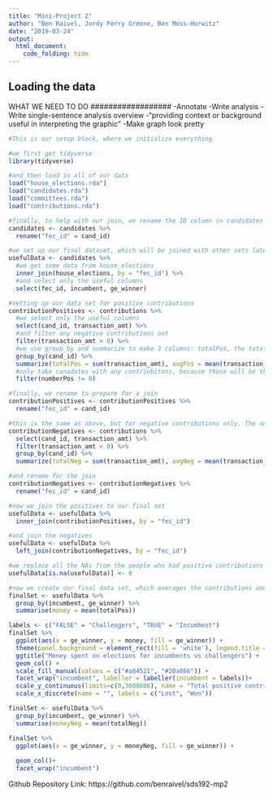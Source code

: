 ```yaml
---
title: "Mini-Project 2"
author: "Ben Raivel, Jordy Perry Greene, Ben Moss-Horwitz"
date: "2019-03-24"
output: 
  html_document:
    code_folding: hide
---
```



## Loading the data


##################
WHAT WE NEED TO DO
##################
-Annotate
-Write analysis
-Write single-sentence analysis overview
-"providing context or background useful in interpreting the graphic"
-Make graph look pretty


```r
#This is our setup block, where we initialize everything

#we first get tidyverse
library(tidyverse)

#and then load in all of our data
load("house_elections.rda")
load("candidates.rda")
load("committees.rda")
load("contributions.rda")

#finally, to help with our join, we rename the ID column in candidates to match that of house_elections
candidates <- candidates %>%
  rename("fec_id" = cand_id)
```

```r
#we set up our final dataset, which will be joined with other sets later
usefulData <- candidates %>%
  #we get some data from house_elections
  inner_join(house_elections, by = "fec_id") %>%
  #and select only the useful columns
  select(fec_id, incumbent, ge_winner)

#setting up our data set for positive contributions
contributionPositives <- contributions %>%
  #we select only the useful columns
  select(cand_id, transaction_amt) %>%
  #and filter any negative contributions out
  filter(transaction_amt > 0) %>%
  #we use group_by and summarize to make 3 columns: totalPos, the total amount of money added up from all positive contributions, avgPos, the average positive contribution, and numberPos, the amount of postive contributions recieved
  group_by(cand_id) %>%
  summarize(totalPos = sum(transaction_amt), avgPos = mean(transaction_amt), numberPos = n()) %>%
  #only take canadates with any contriubitons, because those will be the people we are looking at
  filter(numberPos != 0)

#finally, we rename to prepare for a join
contributionPositives <- contributionPositives %>%
  rename("fec_id" = cand_id)

#this is the same as above, but for negative contributions only. The only difference is that we don't want to get rid of people without any negative contributions, because if they have positive contributions they will still be useful to our data
contributionNegatives <- contributions %>%
  select(cand_id, transaction_amt) %>%
  filter(transaction_amt < 0) %>%
  group_by(cand_id) %>%
  summarize(totalNeg = sum(transaction_amt), avgNeg = mean(transaction_amt), numberNeg = n())

#and rename for the join
contributionNegatives <- contributionNegatives %>%
  rename("fec_id" = cand_id)

#now we join the positives to our final set
usefulData <- usefulData %>%
  inner_join(contributionPositives, by = "fec_id")

#and join the negatives
usefulData <- usefulData %>%
  left_join(contributionNegatives, by = "fec_id")

#we replace all the NAs from the people who had positive contributions but no negative contributions with zeroes, so that it doesn't break our graph
usefulData[is.na(usefulData)] <- 0

#now we create our final data set, which averages the contributions among ALL candidates
finalSet <- usefulData %>%
  group_by(incumbent, ge_winner) %>%
  summarise(money = mean(totalPos))
```

```r
labels <- c("FALSE" = "Challengers", "TRUE" = "Incumbent")
finalSet %>%
  ggplot(aes(x = ge_winner, y = money, fill = ge_winner)) +
  theme(panel.background = element_rect(fill = 'white'), legend.title = element_blank()) +
  ggtitle("Money spent on elections for incumbents vs challengers") +
  geom_col() +
  scale_fill_manual(values = c("#a84521", "#20a866")) +
  facet_wrap("incumbent", labeller = labeller(incumbent = labels))+
  scale_y_continuous(limits=c(0,3000000), name = "Total positive contributions", breaks = c(0,1000000,2000000,3000000), labels = c("$0", "$1m", "$2m","$3m")) +
  scale_x_discrete(name = "", labels = c("Lost", "Won"))
```

```r
finalSet <- usefulData %>%
  group_by(incumbent, ge_winner) %>%
  summarise(moneyNeg = mean(totalNeg))
```

```r
finalSet %>%
  ggplot(aes(x = ge_winner, y = moneyNeg, fill = ge_winner)) +
  
  geom_col()+
  facet_wrap("incumbent")
```

Github Repository Link:
https://github.com/benraivel/sds192-mp2
